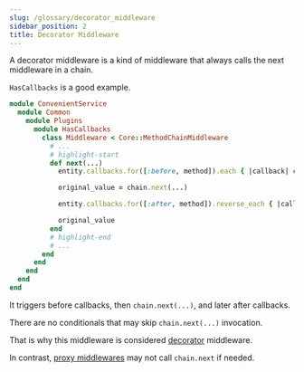 ```yaml
---
slug: /glossary/decorator_middleware
sidebar_position: 2
title: Decorator Middleware
---
```


A decorator middleware is a kind of middleware that always calls the next middleware in a chain.

`HasCallbacks` is a good example.

```ruby
module ConvenientService
  module Common
    module Plugins
      module HasCallbacks
        class Middleware < Core::MethodChainMiddleware
          # ...
          # highlight-start
          def next(...)
            entity.callbacks.for([:before, method]).each { |callback| callback.call_in_context(entity) }

            original_value = chain.next(...)

            entity.callbacks.for([:after, method]).reverse_each { |callback| callback.call_in_context(entity, original_value) }

            original_value
          end
          # highlight-end
          # ...
        end
      end
    end
  end
end
```

It triggers before callbacks, then `chain.next(...)`, and later after callbacks.

There are no conditionals that may skip `chain.next(...)` invocation.

That is why this middleware is considered [decorator](https://refactoring.guru/design-patterns/decorator) middleware.

In contrast, [proxy middlewares](/glossary/proxy_middleware) may not call `chain.next` if needed.

